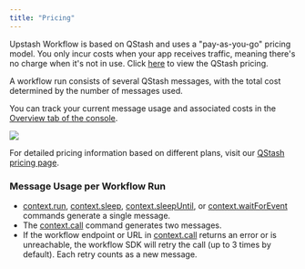 ```yaml
---
title: "Pricing"
---
```

Upstash Workflow is based on QStash and uses a "pay-as-you-go" pricing model. You only incur costs when your app receives traffic, meaning there's no charge when it's not in use. Click [here](https://upstash.com/pricing/qstash) to view the QStash pricing.

A workflow run consists of several QStash messages, with the total cost determined by the number of messages used.

You can track your current message usage and associated costs in the [Overview tab of the console](https://console.upstash.com/qstash?tab=details).

<Frame>
  <img src="/img/qstash/message_cost.png" />
</Frame>

For detailed pricing information based on different plans, visit our [QStash pricing page](https://upstash.com/pricing/qstash).

### Message Usage per Workflow Run

- [context.run](/workflow/basics/context#context-run), [context.sleep](/workflow/basics/context#context-sleep), [context.sleepUntil](/workflow/basics/context#context-sleepuntil), or [context.waitForEvent](/workflow/basics/context#context-waitforevent) commands generate a single message.
- The [context.call](/workflow/basics/context#context-call) command generates two messages.
- If the workflow endpoint or URL in [context.call](/workflow/basics/context#context-call) returns an error or is unreachable, the workflow SDK will retry the call (up to 3 times by default). Each retry counts as a new message.


